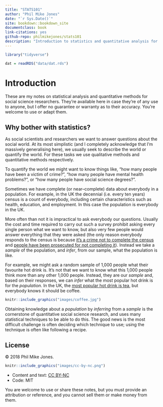 ```yaml
--- 
title: "STATS101"
author: "Phil Mike Jones"
date: "`r Sys.Date()`"
site: bookdown::bookdown_site
documentclass: book
link-citations: yes
github-repo: philmikejones/stats101
description: "Introduction to statistics and quantitative analysis for social scientists."
---
```


```r
library("tidyverse")
```

```r
dat = readRDS("data/dat.rds")
```


# Introduction

These are my notes on statistical analysis and quantitative methods for social science researchers.
They're available here in case they're of any use to anyone, but I offer no guarantee or warranty as to their accuracy.
You're welcome to use or adapt them.


## Why bother with statistics?

As social scientists and researchers we want to answer questions about the social world.
At its most simplistic (and I completely acknowledge that I'm massively generalising here), we usually seek to describe the world or quantify the world.
For these tasks we use qualitative methods and quantitative methods respectively.

To quantify the world we might want to know things like, "how many people have been a victim of crime?", "how many people have mental health problems?", or "how many people have social science degrees?".

Sometimes we have complete (or near--complete) data about everybody in a population.
For example, in the UK the decennial (i.e. every ten years) census is a count of everybody, including certain characteristics such as health, education, and employment.
In this case the population is everybody in the UK.

More often than not it is impractical to ask everybody our questions.
Usually the cost and time required to carry out such a survey prohibit asking every single person what we want to know, but also very few people would answer everything that they were asked (the only reason everybody responds to the census is because [it's a crime not to complete the census](https://en.wikipedia.org/wiki/Census_in_the_United_Kingdom#Criminal_law) and [people have been prosecuted for not completing it](https://www.theguardian.com/uk/2012/jan/27/120-convicted-census-forms-2011)).
Instead we take a *sample* of the population, and *infer*, from our sample, what the population is like.

For example, we might ask a random sample of 1,000 people what their favourite hot drink is.
It's not that we want to know what this 1,000 people think more than any other 1,000 people.
Instead, they are our *sample* and, based on their responses, we can *infer* what the most popular hot drink is for the *population*.
In the UK, the [most popular hot drink is tea](https://www.statista.com/statistics/697383/favorite-hot-drinks-united-kingdom-uk/), but everybody knows it should be coffee.

```r
knitr::include_graphics("images/coffee.jpg")
```

Obtaining knowledge about a *population* by *inferring* from a *sample* is the cornerstone of quantitative social science research, and uses many statistical techniques to be able to do this.
The good news is the most difficult challenge is often deciding which technique to use; using the technique is often like following a recipe.


## License

&copy; 2018 Phil Mike Jones.

```r
knitr::include_graphics("images/cc-by-nc.png")
```

- Content and text: [CC BY-NC](https://creativecommons.org/licenses/by-nc/4.0/)
- Code: MIT

You are welcome to use or share these notes, but you must provide an attribution or reference, and you cannot sell them or make money from them.
